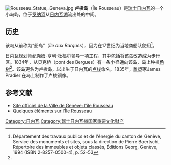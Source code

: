 [[Image:Rousseau_Statue,_Geneva.jpg|thumb]]
'''卢梭岛'''（Île Rousseau）是[[瑞士|瑞士]][[日内瓦|日内瓦]]的一个小岛屿，位于[[罗纳河|罗纳河]]从[[日内瓦湖|日内瓦湖]]流出处的中间。

== 历史 ==
该岛从前称为“船岛”（''Île aux Barques''），因为在17世纪为当地商船队使用<ref name="riocg">Département des travaux publics et de l'énergie du canton de Genève, Service des monuments et sites, sous la direction de Pierre Baertschi, Répertoire des immeubles et objets classés, Éditions Georg, Genève, 1994 (ISBN 2-8257-0500-4), p. 52-53</ref>。

日内瓦规划师纪尧姆-亨利·杜福尔领导一项工程，其中包括将该岛改造成为步行区。1834年，从贝克桥（pont des Bergues）有一条小径通向该岛，岛上种植[[杨树|杨树]]<ref name="riocg"/>。该岛更名为卢梭岛，以出生于日内瓦的[[卢梭|卢梭]]命名。1835年，[[雕塑|雕塑]]家James Pradier 在岛上制作了卢梭铜像。

== 参考文献 ==
<references />
*[http://www.ville-geneve.ch/plan-ville/parcs-jardins-plages-bains-publics/rousseau/ Site officiel de la Ville de Genève: l'île Rousseau]{{Wayback|url=http://www.ville-geneve.ch/plan-ville/parcs-jardins-plages-bains-publics/rousseau/ |date=20171120195815 }}
*[https://web.archive.org/web/20111223202544/http://www.memo.fr/LieuAVisiter.asp?ID=VIS_SUI_GEN_003 Quelques éléments sur l'Île Rousseau]

{{Coord|46.205943|6.147731|format=dms|display=title}}

[[Category:日内瓦|Category:日内瓦]]
[[Category:瑞士日内瓦州国家重要文化财产|Category:瑞士日内瓦州国家重要文化财产]]